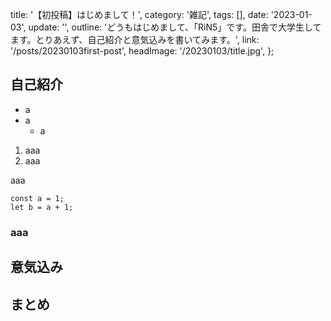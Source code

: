 
  title: '【初投稿】はじめまして！',
  category: '雑記',
  tags: [],
  date: '2023-01-03',
  update: '',
  outline:
    'どうもはじめまして、「RiN5」です。田舎で大学生してます。とりあえず、自己紹介と意気込みを書いてみます。',
  link: '/posts/20230103first-post',
  headImage: '/20230103/title.jpg',
};

## 自己紹介

- a
- a
  - a

1. aaa
2. aaa

aaa

```tsx
const a = 1;
let b = a + 1;
```

### aaa

## 意気込み

## まとめ

<Meta title={meta.title} description={meta.outline} url={meta.link}></Meta>
